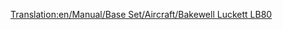[[Translation:en/Manual/Base Set/Aircraft/Bakewell Luckett LB80]]

{{en/Manual/Base Set/Aircraft/Aircraft|Name=Bakewell Luckett LB80
|Image=[[File:en/Manual/Base Set/Aircraft/McDonnellDouglasMD80.png|Bakewell Luckett LB80]]
|Cost=36,914 (73.828)
|Speed=947 kph (592 MPH)
|Annual=6,890 (13.780)
|Designed=1978
|Lifespan=25
|Capacity=150 passengers & 30 bags of mail
|Description=Standard jet plane, but with higher maintenance costs.
|Real-lifeWikilink=McDonnell Douglas MD-80 / MD-90
|Real-life=McDonnell Douglas MD80
}}